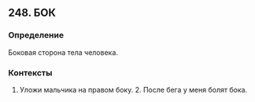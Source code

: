 ## 248. БОК
### Определение
Боковая сторона тела человека.

### Контексты
1. Уложи мальчика на правом боку. 2. После бега у меня болят бока.

